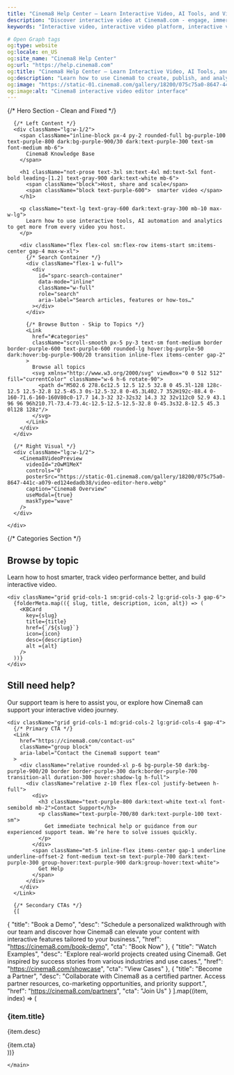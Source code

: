 ---
title: "Cinema8 Help Center – Learn Interactive Video, AI Tools, and Video Hosting"
description: "Discover interactive video at Cinema8.com - engage, immerse, and captivate with interactive storytelling and groundbreaking experiences"
keywords: "Interactive video, interactive video platform, interactive video software, video engagement tools"

# Open Graph tags
og:type: website
og:locale: en_US
og:site_name: "Cinema8 Help Center"
og:url: "https://help.cinema8.com"
og:title: "Cinema8 Help Center – Learn Interactive Video, AI Tools, and Video Hosting"
og:description: "Learn how to use Cinema8 to create, publish, and analyze interactive videos."
og:image: "https://static-01.cinema8.com/gallery/18200/075c75a0-8647-441c-a079-ed124edadb38/video-editor-hero.webp"
og:image:alt: "Cinema8 interactive video editor interface"
---



<main className="min-h-screen  text-gray-900 dark:text-white transition-colors duration-200">
  <Navbar />

  {/* Hero Section - Clean and Fixed */}
  <section className="pt-32 pb-20 px-6 border-b border-gray-100 dark:border-gray-800">
    <div className="max-w-7xl mx-auto flex flex-col lg:flex-row gap-12 items-center">

      {/* Left Content */}
      <div className="lg:w-1/2">
        <span className="inline-block px-4 py-2 rounded-full bg-purple-100 text-purple-800 dark:bg-purple-900/30 dark:text-purple-300 text-sm font-medium mb-6">
          Cinema8 Knowledge Base
        </span>

        <h1 className="not-prose text-3xl sm:text-4xl md:text-5xl font-bold leading-[1.2] text-gray-900 dark:text-white mb-6">
          <span className="block">Host, share and scale</span>
          <span className="block text-purple-600">  smarter video </span>
        </h1>
        
        <p className="text-lg text-gray-600 dark:text-gray-300 mb-10 max-w-lg">
          Learn how to use interactive tools, AI automation and analytics to get more from every video you host.
        </p>

        <div className="flex flex-col sm:flex-row items-start sm:items-center gap-4 max-w-xl">
          {/* Search Container */}
          <div className="flex-1 w-full">
            <div
              id="sparc-search-container"
              data-mode="inline"
              className="w-full"
              role="search"
              aria-label="Search articles, features or how-tos…"
            ></div>
          </div>

          {/* Browse Button - Skip to Topics */}
          <Link
            href="#categories"
            className="scroll-smooth px-5 py-3 text-sm font-medium border border-purple-600 text-purple-600 rounded-lg hover:bg-purple-50 dark:hover:bg-purple-900/20 transition inline-flex items-center gap-2"
          >
            Browse all topics
            <svg xmlns="http://www.w3.org/2000/svg" viewBox="0 0 512 512" fill="currentColor" className="w-6 h-6 rotate-90">
              <path d="M502.6 278.6c12.5 12.5 12.5 32.8 0 45.3l-128 128c-12.5 12.5-32.8 12.5-45.3 0s-12.5-32.8 0-45.3L402.7 352H192c-88.4 0-160-71.6-160-160V80c0-17.7 14.3-32 32-32s32 14.3 32 32v112c0 52.9 43.1 96 96 96h210.7l-73.4-73.4c-12.5-12.5-12.5-32.8 0-45.3s32.8-12.5 45.3 0l128 128z"/>
            </svg>
          </Link>
        </div>
      </div>

      {/* Right Visual */}
      <div className="lg:w-1/2">
        <Cinema8VideoPreview
          videoId="zOwM1MeX"
          controls="0"
          posterSrc="https://static-01.cinema8.com/gallery/18200/075c75a0-8647-441c-a079-ed124edadb38/video-editor-hero.webp"
          caption="Cinema8 Overview"
          useModal={true}
          maskType="wave"
        />
      </div>

    </div>
  </section>

  {/* Categories Section */}
  <section id="categories" className="py-20 px-6 max-w-7xl mx-auto">
    <div className="text-center mb-16">
      <h2 className="text-3xl font-bold mb-4">Browse by topic</h2>
      <p className="text-lg text-gray-600 dark:text-gray-300 max-w-2xl mx-auto">
        Learn how to host smarter, track video performance better, and build interactive video.
      </p>
    </div>

    <div className="grid grid-cols-1 sm:grid-cols-2 lg:grid-cols-3 gap-6">
      {folderMeta.map(({ slug, title, description, icon, alt}) => (
        <KBCard
          key={slug}
          title={title}
          href={`/${slug}`}
          icon={icon}
          desc={description}
          alt ={alt}
        />
      ))}
    </div>
  </section>

<section className="py-16 px-6 bg-white dark:bg-gray-950">
  <div className="max-w-6xl mx-auto">
    <div className="text-center mb-12">
      <h2 className="text-3xl font-medium text-gray-900 dark:text-white mb-3">
        Still need help?
      </h2>
      <p className="text-lg text-gray-600 dark:text-gray-300 max-w-2xl mx-auto">
        Our support team is here to assist you, or explore how Cinema8 can support your interactive video journey.
      </p>
    </div>

    <div className="grid grid-cols-1 md:grid-cols-2 lg:grid-cols-4 gap-4">
      {/* Primary CTA */}
      <Link
        href="https://cinema8.com/contact-us"
        className="group block"
        aria-label="Contact the Cinema8 support team"
      >
        <div className="relative rounded-xl p-6 bg-purple-50 dark:bg-purple-900/20 border border-purple-300 dark:border-purple-700 transition-all duration-300 hover:shadow-lg h-full">
          <div className="relative z-10 flex flex-col justify-between h-full">
            <div>
              <h3 className="text-purple-800 dark:text-white text-xl font-semibold mb-2">Contact Support</h3>
              <p className="text-purple-700/80 dark:text-purple-100 text-sm">
                Get immediate technical help or guidance from our experienced support team. We’re here to solve issues quickly.
              </p>
            </div>
            <span className="mt-5 inline-flex items-center gap-1 underline underline-offset-2 font-medium text-sm text-purple-700 dark:text-purple-300 group-hover:text-purple-900 dark:group-hover:text-white">
              Get Help
            </span>
          </div>
        </div>
      </Link>

      {/* Secondary CTAs */}
      {[
          
  {
    "title": "Book a Demo",
    "desc": "Schedule a personalized walkthrough with our team and discover how Cinema8 can elevate your content with interactive features tailored to your business.",
    "href": "https://cinema8.com/book-demo",
    "cta": "Book Now"
  },
  {
    "title": "Watch Examples",
    "desc": "Explore real-world projects created using Cinema8. Get inspired by success stories from various industries and use cases.",
    "href": "https://cinema8.com/showcase",
    "cta": "View Cases"
  },
  {
    "title": "Become a Partner",
    "desc": "Collaborate with Cinema8 as a certified partner. Access partner resources, co-marketing opportunities, and priority support.",
    "href": "https://cinema8.com/partners",
    "cta": "Join Us"
  }
      ].map((item, index) => (
        <Link
          key={index}
          href={item.href}
          className="group block"
          aria-label={item.cta}
        >
          <div className="relative rounded-xl p-6 bg-white dark:bg-gray-900 border border-gray-200 dark:border-gray-700 hover:border-purple-300 dark:hover:border-pink-400 transition-all duration-300 hover:shadow-lg h-full">
            <div className="relative z-10 flex flex-col justify-between h-full">
              <div>
                <h3 className="text-gray-900 dark:text-white text-xl font-semibold mb-2">{item.title}</h3>
                <p className="text-gray-600 dark:text-gray-300 text-sm">{item.desc}</p>
              </div>
              <span className="mt-5 inline-flex items-center gap-1 underline underline-offset-2 font-medium text-sm text-purple-600 dark:text-purple-400 group-hover:text-purple-800 dark:group-hover:text-white">
                {item.cta}
              </span>
            </div>
          </div>
        </Link>
      ))}
    </div>
  </div>
</section>


    </main>